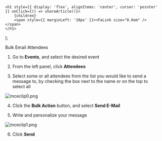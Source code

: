 

    <h1 style={{ display: 'flex', alignItems: 'center', cursor: 'pointer' }} onClick={() => shareArticle()}>
        {children} 
        <span style={{ marginLeft: '10px' }}><FaLink size="0.6em" /></span>
    </h1>
);

<ToastContainer />

<ClickableTitle>Bulk Email Attendees</ClickableTitle>




1. Go to **Events**, and select the desired event 


2. From the left panel, click **Attendees**


3. Select some or all attendees from the list you would like to send a message to, by checking the box next to the name or on the top to select all


![mceclip0.png](../../../resources/article-images/12920388270995-Bulk-Email-Attendees_1.png)


4. Click the **Bulk Action** button, and select **Send E-Mail**


5. Write and personalize your message 


![mceclip1.png](../../../resources/article-images/12920388270995-Bulk-Email-Attendees_2.png)


6. Click **Send**



